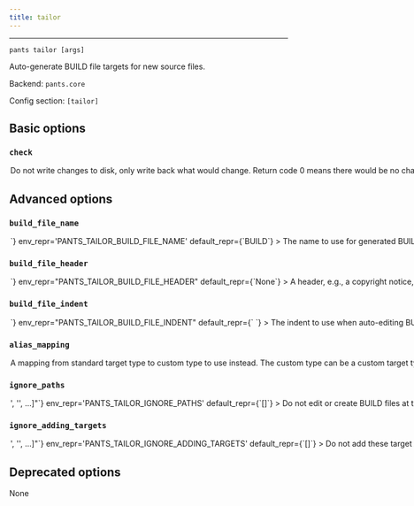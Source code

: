 ```yaml
---
title: tailor
---
```



---

```
pants tailor [args]
```

Auto-generate BUILD file targets for new source files.

Backend: <span className="color--primary">`pants.core`</span>

Config section: <span className="color--primary">`[tailor]`</span>

<span className={styles.options}>

## Basic options

### `check`

<Option
  cli_repr={`--[no-]tailor-check`}
  env_repr="PANTS_TAILOR_CHECK"
  default_repr={`False`}
>
  Do not write changes to disk, only write back what would change. Return code 0
  means there would be no changes, and 1 means that there would be.
</Option>

## Advanced options

### `build_file_name`

<Option
  cli_repr={`--tailor-build-file-name=<str>`}
  env_repr='PANTS_TAILOR_BUILD_FILE_NAME'
  default_repr={`BUILD`}
>
The name to use for generated BUILD files.

This must be compatible with `[GLOBAL].build_patterns`.

</Option>

### `build_file_header`

<Option
  cli_repr={`--tailor-build-file-header=<str>`}
  env_repr="PANTS_TAILOR_BUILD_FILE_HEADER"
  default_repr={`None`}
>
  A header, e.g., a copyright notice, to add to the content of created BUILD
  files.
</Option>

### `build_file_indent`

<Option
  cli_repr={`--tailor-build-file-indent=<str>`}
  env_repr="PANTS_TAILOR_BUILD_FILE_INDENT"
  default_repr={`    `}
>
  The indent to use when auto-editing BUILD files.
</Option>

### `alias_mapping`

<Option
  cli_repr={`--tailor-alias-mapping="{'key1': val1, 'key2': val2, ...}"`}
  env_repr="PANTS_TAILOR_ALIAS_MAPPING"
  default_repr={`{}`}
>
  A mapping from standard target type to custom type to use instead. The custom
  type can be a custom target type or a macro that offers compatible
  functionality to the one it replaces (see
  https://www.pantsbuild.org/v2.12/docs/macros).
</Option>

### `ignore_paths`

<Option
  cli_repr={`--tailor-ignore-paths="['<str>', '<str>', ...]"`}
  env_repr='PANTS_TAILOR_IGNORE_PATHS'
  default_repr={`[]`}
>
Do not edit or create BUILD files at these paths.

Can use literal file names and/or globs, e.g. `['project/BUILD, 'ignore_me/**']`.

This augments the option `[GLOBAL].build_ignore`, which tells Pants to also not _read_ BUILD files at certain paths. In contrast, this option only tells Pants to not edit/create BUILD files at the specified paths.

</Option>

### `ignore_adding_targets`

<Option
  cli_repr={`--tailor-ignore-adding-targets="['<str>', '<str>', ...]"`}
  env_repr='PANTS_TAILOR_IGNORE_ADDING_TARGETS'
  default_repr={`[]`}
>
Do not add these target definitions.

Expects a list of target addresses that would normally be added by `tailor`, e.g. `['project:tgt']`. To find these names, you can run `tailor --check`, then combine the BUILD file path with the target&#x27;s name. For example, if `tailor` would add the target `bin` to `project/BUILD`, then the address would be `project:bin`. If the BUILD file is at the root of your repository, use `//` for the path, e.g. `//:bin`.

Does not work with macros.

</Option>

## Deprecated options

None

</span>

